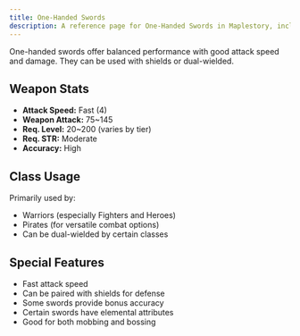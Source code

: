 ```yaml
---
title: One-Handed Swords
description: A reference page for One-Handed Swords in Maplestory, including stats, usage, and benefits.
---
```


One-handed swords offer balanced performance with good attack speed and damage. They can be used with shields or dual-wielded.

## Weapon Stats

* **Attack Speed:** Fast (4)
* **Weapon Attack:** 75~145
* **Req. Level:** 20~200 (varies by tier)
* **Req. STR:** Moderate
* **Accuracy:** High

## Class Usage

Primarily used by:
* Warriors (especially Fighters and Heroes)
* Pirates (for versatile combat options)
* Can be dual-wielded by certain classes

## Special Features

* Fast attack speed
* Can be paired with shields for defense
* Some swords provide bonus accuracy
* Certain swords have elemental attributes
* Good for both mobbing and bossing


<EquipmentLayout type="1hsword"></EquipmentLayout>